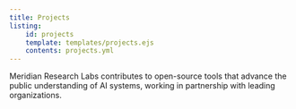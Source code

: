 ```yaml
---
title: Projects
listing:
    id: projects
    template: templates/projects.ejs
    contents: projects.yml
---
```


Meridian Research Labs contributes to open-source tools that advance the public understanding of AI systems, working in partnership with leading organizations.

:::{#projects}

:::